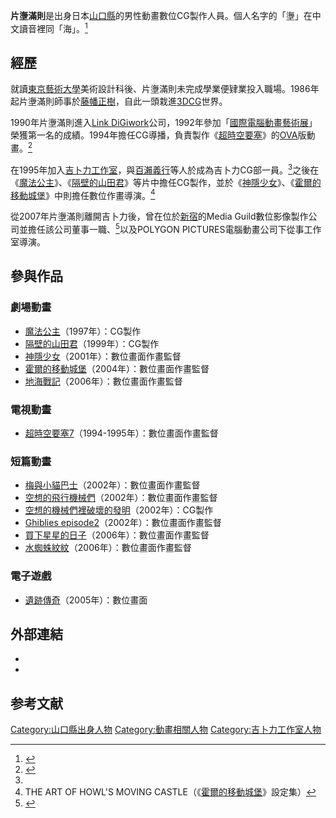 {{noteTA
|G1=Ghibli
}}
{{藝人
|姓名 = 片塰滿則
|類型 = 幕後
|羅馬拼音 = Katâma Mitsunori
|國籍 = {{JPN}}
|出生日期 = {{birth year and age|1964}}
|出生地點 = [[山口縣|山口縣]]
|逝世日期 =
|逝世地點 =
|職業 = [[CG|CG]][[作畫監督|作畫監督]]
|教育程度 = [[東京藝術大學|東京藝術大學]]美術設計科肄業
|IMDb = 0441956
}}
{{Japanese
|japanese=片塰 満則
|kana= かたあま みつのり
|romaji=Katâma Mitsunori
}}
'''片塰滿則'''{{BD|1964年|catIdx=Katâma Mitsunori}}是出身日本[[山口縣|山口縣]]的男性動畫數位CG製作人員。個人名字的「塰」在中文讀音裡同「海」。<ref>{{cite web |url=http://www.zdic.net/zd/zi/zdice5zdica1zdicb0.htm |title=“塰”字的基本信息 |work=zdic.net |accessdate=2012-10-22 |archive-date=2013-06-16 |archive-url=https://web.archive.org/web/20130616175655/http://www.zdic.net/zd/zi/ZdicE5ZdicA1ZdicB0.htm |dead-url=no }}</ref>

== 經歷 ==
就讀[[東京藝術大學|東京藝術大學]]美術設計科後、片塰滿則未完成學業便肄業投入職場。1986年起片塰滿則師事於[[藤幡正樹|藤幡正樹]]，自此一頭栽進[[3D|3D]][[CG|CG]]世界。

1990年片塰滿則進入[[Link_DiGiwork|Link DiGiwork]]公司，1992年參加「[[國際電腦動畫藝術展|國際電腦動畫藝術展]]」榮獲第一名的成績。1994年擔任CG導播，負責製作《[[超時空要塞|超時空要塞]]》的[[OVA|OVA]]版動畫。<ref name="mononoke">{{cite book |script-title=ja:もののけ姫　ロマンアルバム |year=1997 |publisher=[[德間書店|德間書店]] |isbn=978-4-19-720026-9 |page=100頁}}</ref>

在1995年加入[[吉卜力工作室|吉卜力工作室]]，與[[百瀨義行|百瀨義行]]等人於成為吉卜力CG部一員。<ref name="mononoke" />之後在《[[魔法公主|魔法公主]]》、《[[隔壁的山田君|隔壁的山田君]]》等片中擔任CG製作，並於《[[神隱少女|神隱少女]]》、《[[霍爾的移動城堡|霍爾的移動城堡]]》中則擔任數位作畫導演。<ref>THE ART OF HOWL'S MOVING CASTLE（《[[霍爾的移動城堡|霍爾的移動城堡]]》設定集）</ref>

從2007年片塰滿則離開吉卜力後，曾在位於[[新宿|新宿]]的Media Guild數位影像製作公司並擔任該公司董事一職、<ref>{{cite web |url=http://mediaguild.jp/company.html |script-title=ja:会社概要｜株式会社メディアギルド |work=MediaGuild |accessdate=2012-10-22 |archive-date=2013-10-13 |archive-url=https://web.archive.org/web/20131013095817/http://mediaguild.jp/company.html |dead-url=no }}</ref>以及POLYGON PICTURES電腦動畫公司下從事工作室導演。

== 參與作品 ==
=== 劇場動畫 ===
*[[魔法公主|魔法公主]]（1997年）：CG製作
*[[隔壁的山田君|隔壁的山田君]]（1999年）：CG製作
*[[神隱少女|神隱少女]]（2001年）：數位畫面作畫監督
*[[霍爾的移動城堡|霍爾的移動城堡]]（2004年）：數位畫面作畫監督
*[[地海戰記|地海戰記]]（2006年）：數位畫面作畫監督

=== 電視動畫 ===
*[[超時空要塞7|超時空要塞7]]（1994-1995年）：數位畫面作畫監督

=== 短篇動畫 ===
*[[梅與小貓巴士|梅與小貓巴士]]（2002年）：數位畫面作畫監督
*[[空想的飛行機械們|空想的飛行機械們]]（2002年）：數位畫面作畫監督
*[[空想的機械們裡破壞的發明|空想的機械們裡破壞的發明]]（2002年）：CG製作
*[[Ghiblies_episode2|Ghiblies episode2]]（2002年）：數位畫面作畫監督
*[[買下星星的日子|買下星星的日子]]（2006年）：數位畫面作畫監督
*[[水蜘蛛紋紋|水蜘蛛紋紋]]（2006年）：數位畫面作畫監督

=== 電子遊戲 ===
*[[遺跡傳奇|遺跡傳奇]]（2005年）：數位畫面

== 外部連結 ==
*{{facebook|mitsunori.kataama}}
*{{twitter|ktmax4}}

==参考文献==
{{reflist}}

{{DEFAULTSORT:Katâma Mitsunori}}

[[Category:山口縣出身人物|Category:山口縣出身人物]]
[[Category:動畫相關人物|Category:動畫相關人物]]
[[Category:吉卜力工作室人物|Category:吉卜力工作室人物]]